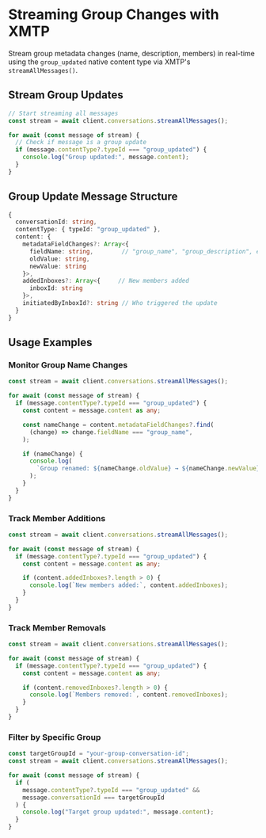 # Streaming Group Changes with XMTP


Stream group metadata changes (name, description, members) in real-time using the `group_updated` native content type via XMTP's `streamAllMessages()`.


## Stream Group Updates

```typescript
// Start streaming all messages
const stream = await client.conversations.streamAllMessages();

for await (const message of stream) {
  // Check if message is a group update
  if (message.contentType?.typeId === "group_updated") {
    console.log("Group updated:", message.content);
  }
}
```

## Group Update Message Structure

```typescript
{
  conversationId: string,
  contentType: { typeId: "group_updated" },
  content: {
    metadataFieldChanges?: Array<{
      fieldName: string,        // "group_name", "group_description", etc.
      oldValue: string,
      newValue: string
    }>,
    addedInboxes?: Array<{     // New members added
      inboxId: string
    }>,
    initiatedByInboxId?: string // Who triggered the update
  }
}
```

## Usage Examples

### Monitor Group Name Changes

```typescript
const stream = await client.conversations.streamAllMessages();

for await (const message of stream) {
  if (message.contentType?.typeId === "group_updated") {
    const content = message.content as any;

    const nameChange = content.metadataFieldChanges?.find(
      (change) => change.fieldName === "group_name",
    );

    if (nameChange) {
      console.log(
        `Group renamed: ${nameChange.oldValue} → ${nameChange.newValue}`,
      );
    }
  }
}
```

### Track Member Additions

```typescript
const stream = await client.conversations.streamAllMessages();

for await (const message of stream) {
  if (message.contentType?.typeId === "group_updated") {
    const content = message.content as any;

    if (content.addedInboxes?.length > 0) {
      console.log(`New members added:`, content.addedInboxes);
    }
  }
}
```

### Track Member Removals

```typescript
const stream = await client.conversations.streamAllMessages();

for await (const message of stream) {
  if (message.contentType?.typeId === "group_updated") {
    const content = message.content as any;

    if (content.removedInboxes?.length > 0) {
      console.log(`Members removed:`, content.removedInboxes);
    }
  }
}
```

### Filter by Specific Group

```typescript
const targetGroupId = "your-group-conversation-id";
const stream = await client.conversations.streamAllMessages();

for await (const message of stream) {
  if (
    message.contentType?.typeId === "group_updated" &&
    message.conversationId === targetGroupId
  ) {
    console.log("Target group updated:", message.content);
  }
}
```

